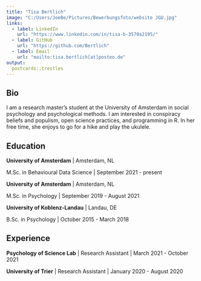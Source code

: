```yaml
---
title: "Tisa Bertlich"
image: "C:/Users/JoeBe/Pictures/Bewerbungsfoto/website JGU.jpg"
links:
  - label: LinkedIn
    url: "https://www.linkedin.com/in/tisa-b-3570a2195/"
  - label: GitHub
    url: "https://github.com/Bertlich"
  - label: Email
    url: "mailto:tisa.bertlich[at]posteo.de"
output:
  postcards::trestles
---
```

 
## Bio

I am a research master's student at the University of Amsterdam in social psychology and psychological methods. I am interested in conspiracy beliefs and populism, open science practices, and programming in R. In her free time, she enjoys to go for a hike and play the ukulele. 

## Education

**University of Amsterdam** | Amsterdam, NL

M.Sc. in Behavioural Data Science | September 2021 - present

**University of Amsterdam** | Amsterdam, NL

M.Sc. in Psychology | September 2019 - August 2021

**University of Koblenz-Landau** | Landau, DE

B.Sc. in Psychology | October 2015 - March 2018

## Experience

**Psychology of Science Lab** | Research Assistant |  March 2021 - October 2021

**University of Trier** | Research Assistant | January 2020 - August 2020
